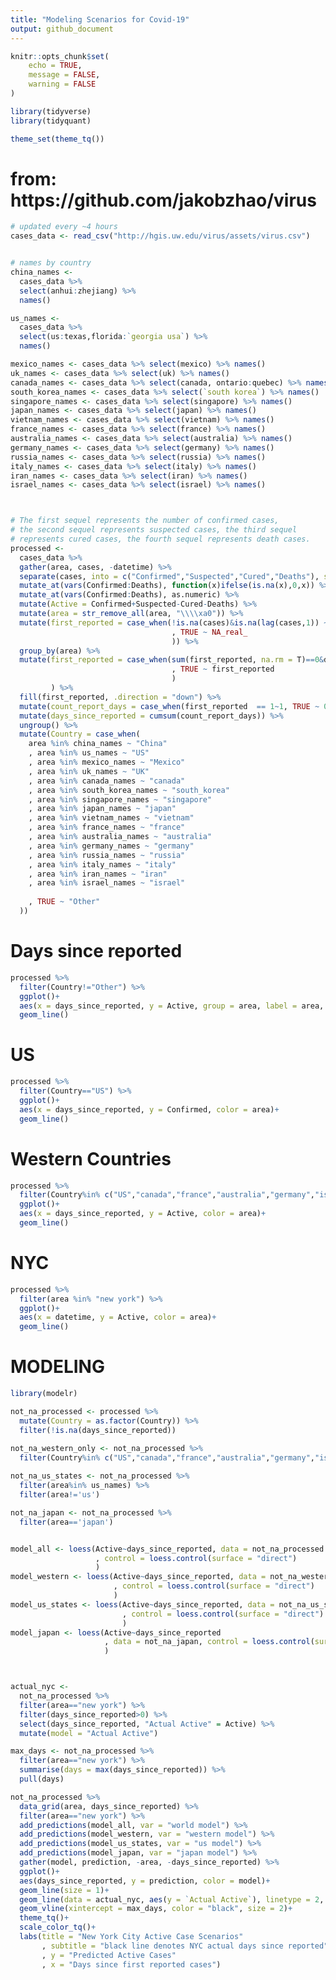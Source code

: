 ```yaml
---
title: "Modeling Scenarios for Covid-19"
output: github_document
---
```


```r
knitr::opts_chunk$set(
	echo = TRUE,
	message = FALSE,
	warning = FALSE
)
```



```r
library(tidyverse)
library(tidyquant)

theme_set(theme_tq())
```


# from: https://github.com/jakobzhao/virus

```r

# updated every ~4 hours
cases_data <- read_csv("http://hgis.uw.edu/virus/assets/virus.csv")


# names by country
china_names <- 
  cases_data %>% 
  select(anhui:zhejiang) %>% 
  names()

us_names <- 
  cases_data %>% 
  select(us:texas,florida:`georgia usa`) %>% 
  names()

mexico_names <- cases_data %>% select(mexico) %>% names()
uk_names <- cases_data %>% select(uk) %>% names()
canada_names <- cases_data %>% select(canada, ontario:quebec) %>% names()
south_korea_names <- cases_data %>% select(`south korea`) %>% names()
singapore_names <- cases_data %>% select(singapore) %>% names()
japan_names <- cases_data %>% select(japan) %>% names()
vietnam_names <- cases_data %>% select(vietnam) %>% names()
france_names <- cases_data %>% select(france) %>% names()
australia_names <- cases_data %>% select(australia) %>% names()
germany_names <- cases_data %>% select(germany) %>% names()
russia_names <- cases_data %>% select(russia) %>% names()
italy_names <- cases_data %>% select(italy) %>% names()
iran_names <- cases_data %>% select(iran) %>% names()
israel_names <- cases_data %>% select(israel) %>% names()



# The first sequel represents the number of confirmed cases, 
# the second sequel represents suspected cases, the third sequel 
# represents cured cases, the fourth sequel represents death cases.
processed <-
  cases_data %>% 
  gather(area, cases, -datetime) %>% 
  separate(cases, into = c("Confirmed","Suspected","Cured","Deaths"), sep = "-", extra = "warn", remove = F) %>% 
  mutate_at(vars(Confirmed:Deaths), function(x)ifelse(is.na(x),0,x)) %>% 
  mutate_at(vars(Confirmed:Deaths), as.numeric) %>% 
  mutate(Active = Confirmed+Suspected-Cured-Deaths) %>% 
  mutate(area = str_remove_all(area, "\\\\xa0")) %>% 
  mutate(first_reported = case_when(!is.na(cases)&is.na(lag(cases,1)) ~ 1
                                    , TRUE ~ NA_real_
                                    )) %>% 
  group_by(area) %>%
  mutate(first_reported = case_when(sum(first_reported, na.rm = T)==0&datetime==min(datetime) ~ 1
                                    , TRUE ~ first_reported
                                    )
         ) %>% 
  fill(first_reported, .direction = "down") %>% 
  mutate(count_report_days = case_when(first_reported  == 1~1, TRUE ~ 0)) %>% 
  mutate(days_since_reported = cumsum(count_report_days)) %>% 
  ungroup() %>% 
  mutate(Country = case_when(
    area %in% china_names ~ "China"
    , area %in% us_names ~ "US"
    , area %in% mexico_names ~ "Mexico"
    , area %in% uk_names ~ "UK"
    , area %in% canada_names ~ "canada"
    , area %in% south_korea_names ~ "south_korea"
    , area %in% singapore_names ~ "singapore"
    , area %in% japan_names ~ "japan"
    , area %in% vietnam_names ~ "vietnam"
    , area %in% france_names ~ "france"
    , area %in% australia_names ~ "australia"
    , area %in% germany_names ~ "germany"
    , area %in% russia_names ~ "russia"
    , area %in% italy_names ~ "italy"
    , area %in% iran_names ~ "iran"
    , area %in% israel_names ~ "israel"
    
    , TRUE ~ "Other"
  ))
```


# Days since reported

```r

processed %>% 
  filter(Country!="Other") %>% 
  ggplot()+
  aes(x = days_since_reported, y = Active, group = area, label = area, color = Country)+
  geom_line()
```


# US

```r
processed %>% 
  filter(Country=="US") %>% 
  ggplot()+
  aes(x = days_since_reported, y = Confirmed, color = area)+
  geom_line()

```



# Western Countries

```r

processed %>% 
  filter(Country%in% c("US","canada","france","australia","germany","israel")) %>% 
  ggplot()+
  aes(x = days_since_reported, y = Active, color = area)+
  geom_line()
```


# NYC

```r

processed %>% 
  filter(area %in% "new york") %>% 
  ggplot()+
  aes(x = datetime, y = Active, color = area)+
  geom_line()

```


# MODELING

```r

library(modelr)

not_na_processed <- processed %>% 
  mutate(Country = as.factor(Country)) %>% 
  filter(!is.na(days_since_reported)) 

not_na_western_only <- not_na_processed %>% 
  filter(Country%in% c("US","canada","france","australia","germany","israel"))
  
not_na_us_states <- not_na_processed %>% 
  filter(area%in% us_names) %>% 
  filter(area!='us')

not_na_japan <- not_na_processed %>% 
  filter(area=='japan')


model_all <- loess(Active~days_since_reported, data = not_na_processed
                   , control = loess.control(surface = "direct")
                   )  
model_western <- loess(Active~days_since_reported, data = not_na_western_only
                       , control = loess.control(surface = "direct")
                       )  
model_us_states <- loess(Active~days_since_reported, data = not_na_us_states
                         , control = loess.control(surface = "direct")
                         )  
model_japan <- loess(Active~days_since_reported
                     , data = not_na_japan, control = loess.control(surface = "direct")
                     )  




```


```r
actual_nyc <- 
  not_na_processed %>% 
  filter(area=="new york") %>% 
  filter(days_since_reported>0) %>% 
  select(days_since_reported, "Actual Active" = Active) %>% 
  mutate(model = "Actual Active")

max_days <- not_na_processed %>% 
  filter(area=="new york") %>% 
  summarise(days = max(days_since_reported)) %>% 
  pull(days)

not_na_processed %>% 
  data_grid(area, days_since_reported) %>% 
  filter(area=="new york") %>% 
  add_predictions(model_all, var = "world model") %>%
  add_predictions(model_western, var = "western model") %>% 
  add_predictions(model_us_states, var = "us model") %>% 
  add_predictions(model_japan, var = "japan model") %>% 
  gather(model, prediction, -area, -days_since_reported) %>% 
  ggplot()+
  aes(days_since_reported, y = prediction, color = model)+
  geom_line(size = 1)+
  geom_line(data = actual_nyc, aes(y = `Actual Active`), linetype = 2, size = 3)+
  geom_vline(xintercept = max_days, color = "black", size = 2)+
  theme_tq()+
  scale_color_tq()+
  labs(title = "New York City Active Case Scenarios"
       , subtitle = "black line denotes NYC actual days since reported"
       , y = "Predicted Active Cases"
       , x = "Days since first reported cases")
  


```

